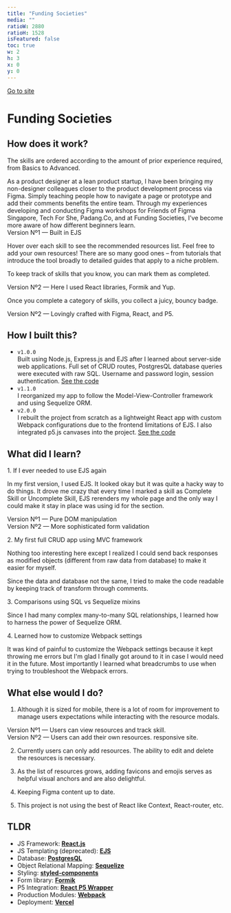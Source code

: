 ```yaml
---
title: "Funding Societies"
media: ""
ratioW: 2880
ratioH: 1528
isFeatured: false
toc: true
w: 2
h: 3
x: 0
y: 0
---
```


<a className="visit-website" href="https://fundingsocieties.com">
  Go to site
</a>

<PostLayout>

# Funding Societies

</PostLayout>

<div className="margin-top-36">
  <h2>How does it work?</h2>
</div>

<div className="container-fluid margin-top-36">
  <div className="row d-flex">
    <div className="col-md-4 padding-right-24">
      <p>
        The skills are ordered according to the amount of prior experience
        required, from Basics to Advanced.
      </p>
      <AccordionContainer title={"How did I choose the skills?"}>
        As a product designer at a lean product startup, I have been bringing my
        non-designer colleagues closer to the product development process via
        Figma. Simply teaching people how to navigate a page or prototype and
        add their comments benefits the entire team. Through my experiences
        developing and conducting Figma workshops for Friends of Figma
        Singapore, Tech For She, Padang.Co, and at Funding Societies, I've
        become more aware of how different beginners learn.
      </AccordionContainer>
    </div>
    <div className="col-md-8">
      <LoopingVideo src="/images/work/designer-starter-pack/ejs_desktop_scroll.mp4" />
      <figcaption>Version Nº1 — Built in EJS</figcaption>
    </div>
  </div>
</div>

<div className="container-fluid margin-top-36">
  <div className="row d-flex">
    <div className="col-md-4 padding-right-24">
      <p>
        Hover over each skill to see the recommended resources list. Feel free
        to add your own resources! There are so many good ones – from tutorials
        that introduce the tool broadly to detailed guides that apply to a niche
        problem.
      </p>
      <p>
        To keep track of skills that you know, you can mark them as completed.
      </p>
    </div>
    <div className="col-md-8">
      <LoopingVideo src="/images/work/designer-starter-pack/adding_new_resource.mp4" />
      <figcaption>
        Version Nº2 — Here I used React libraries, Formik and Yup.
      </figcaption>
    </div>
  </div>
</div>

<div className="container-fluid margin-top-36">
  <div className="row d-flex">
    <div className="col-md-4 padding-right-24">
      <p>
        Once you complete a category of skills, you collect a juicy, bouncy
        badge.
      </p>
    </div>
    <div className="col-md-8">
      <LoopingVideo src="/images/work/designer-starter-pack/bouncing_badges_2.mp4" />
      <figcaption>
        Version Nº2 — Lovingly crafted with Figma, React, and P5.
      </figcaption>
    </div>
  </div>
</div>

<PostLayout>

## How I built this?

- `v1.0.0`  
  Built using Node.js, Express.js and EJS after I learned about server-side web applications. Full set of CRUD routes, PostgresQL database queries were executed with raw SQL. Username and password login, session authentication.
  [See the code](https://github.com/samanthadotdesign/designerstarterpack)
- `v1.1.0`  
  I reorganized my app to follow the Model-View-Controller framework and using Sequelize ORM.
- `v2.0.0`  
  I rebuilt the project from scratch as a lightweight React app with custom Webpack configurations due to the frontend limitations of EJS. I also integrated p5.js canvases into the project.
  [See the code](https://github.com/samanthadotdesign/dsp)

</PostLayout>

<PostLayout>

## What did I learn?

<p className="lesson-header">1. If I ever needed to use EJS again</p>

In my first version, I used EJS. It looked okay but it was quite a hacky way to do things. It drove me crazy that every time I marked a skill as Complete Skill or Uncomplete Skill, EJS rerenders my whole page and the only way I could make it stay in place was using id for the section.

</PostLayout>

<div className="container-fluid margin-top-36">
  <div className="row d-flex justify-content-between">
    <div className="col-md-6 padding-right-24">
      <LoopingVideo src="/images/work/designer-starter-pack/ejs_desktop_modal.mp4" />
      <figcaption>Version Nº1 — Pure DOM manipulation</figcaption>
    </div>
    <div className="col-md-6 padding-left-24">
      <LoopingVideo src="/images/work/designer-starter-pack/react_desktop_modal.mp4" />
      <figcaption>Version Nº2 — More sophisticated form validation</figcaption>
    </div>
  </div>
</div>

<PostLayout>

<p className="lesson-header">2. My first full CRUD app using MVC framework</p>

Nothing too interesting here except I realized I could send back responses as modified objects (different from raw data from database) to make it easier for myself.

Since the data and database not the same, I tried to make the code readable by keeping track of transform through comments.

<p className="lesson-header">3. Comparisons using SQL vs Sequelize mixins</p>

<MarkdownImage
  src="/images/work/designer-starter-pack/erd.png"
  width="1902px"
  height="1182px"
  layout="fill"
/>

<p className="margin-top-36">
  Since I had many complex many-to-many SQL relationships, I learned how to
  harness the power of Sequelize ORM.
</p>

<p className="lesson-header">4. Learned how to customize Webpack settings</p>

It was kind of painful to customize the Webpack settings because it kept throwing me errors but I'm glad I finally got around to it in case I would need it in the future. Most importantly I learned what breadcrumbs to use when trying to troubleshoot the Webpack errors.

</PostLayout>

<PostLayout>

## What else would I do?

1. Although it is sized for mobile, there is a lot of room for improvement to manage users expectations while interacting with the resource modals.

</PostLayout>

<div className="container-fluid margin-top-36">
  <div className="row d-flex justify-content-around max-height-400">
    <div className="col-md-6">
      <LoopingVideoMobile src="/images/work/designer-starter-pack/ejs_mobile_modal.mp4" />
      <figcaption>
        Version Nº1 — Users can view resources and track skill.
      </figcaption>
    </div>
    <div className="col-md-6">
      <LoopingVideoMobile src="/images/work/designer-starter-pack/react_mobile_form.mp4" />
      <figcaption>
        Version Nº2 — Users can add their own resources. responsive site.
      </figcaption>
    </div>
  </div>
</div>

<PostLayout>

2. Currently users can only add resources. The ability to edit and delete the resources is necessary.

3. As the list of resources grows, adding favicons and emojis serves as helpful visual anchors and are also delightful.

4. Keeping Figma content up to date.

5. This project is not using the best of React like Context, React-router, etc.

</PostLayout>

<PostLayout>

## TLDR

- JS Framework: **[React.js](https://reactjs.org/)**
- JS Templating (deprecated): **[EJS](https://ejs.co/)**
- Database: **[PostgresQL](https://www.postgresql.org/)**
- Object Relational Mapping: **[Sequelize](https://sequelize.org/)**
- Styling: **[styled-components](https://styled-components.com/)**
- Form library: **[Formik](https://formik.org/)**
- P5 Integration: **[React P5 Wrapper](https://www.npmjs.com/package/react-p5-wrapper)**
- Production Modules: **[Webpack](https://webpack.js.org/)**
- Deployment: **[Vercel](https://vercel.com/)**

</PostLayout>
